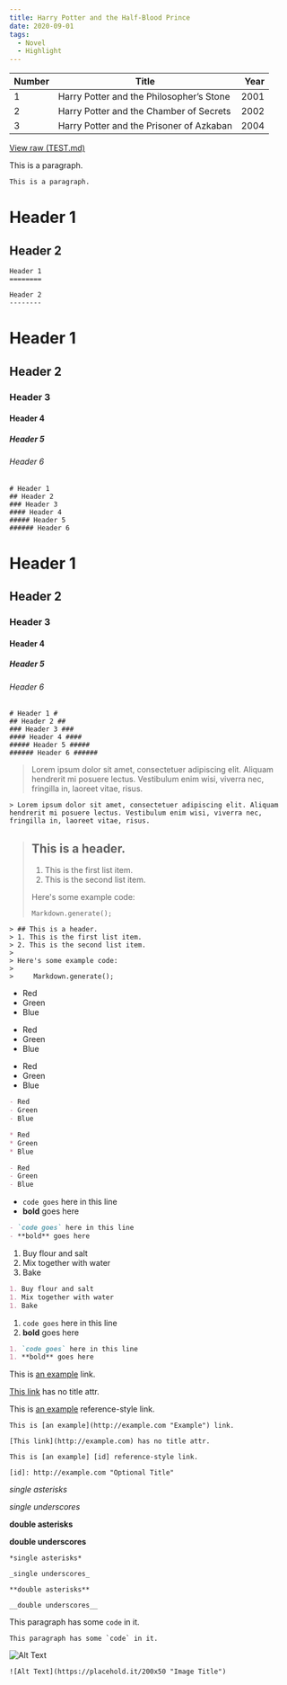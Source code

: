 ```yaml
---
title: Harry Potter and the Half-Blood Prince
date: 2020-09-01
tags:
  - Novel
  - Highlight
---
```


| Number | Title                                    | Year |
| ------ | ---------------------------------------- | ---: |
| 1      | Harry Potter and the Philosopher’s Stone | 2001 |
| 2      | Harry Potter and the Chamber of Secrets  | 2002 |
| 3      | Harry Potter and the Prisoner of Azkaban | 2004 |

[View raw (TEST.md)](https://raw.github.com/adamschwartz/github-markdown-kitchen-sink/master/README.md)

This is a paragraph.

    This is a paragraph.

# Header 1

## Header 2

    Header 1
    ========

    Header 2
    --------

# Header 1

## Header 2

### Header 3

#### Header 4

##### Header 5

###### Header 6

    # Header 1
    ## Header 2
    ### Header 3
    #### Header 4
    ##### Header 5
    ###### Header 6

# Header 1

## Header 2

### Header 3

#### Header 4

##### Header 5

###### Header 6

    # Header 1 #
    ## Header 2 ##
    ### Header 3 ###
    #### Header 4 ####
    ##### Header 5 #####
    ###### Header 6 ######

> Lorem ipsum dolor sit amet, consectetuer adipiscing elit. Aliquam hendrerit mi posuere lectus. Vestibulum enim wisi, viverra nec, fringilla in, laoreet vitae, risus.

    > Lorem ipsum dolor sit amet, consectetuer adipiscing elit. Aliquam hendrerit mi posuere lectus. Vestibulum enim wisi, viverra nec, fringilla in, laoreet vitae, risus.

> ## This is a header.
>
> 1. This is the first list item.
> 2. This is the second list item.
>
> Here's some example code:
>
>     Markdown.generate();

    > ## This is a header.
    > 1. This is the first list item.
    > 2. This is the second list item.
    >
    > Here's some example code:
    >
    >     Markdown.generate();

- Red
- Green
- Blue

* Red
* Green
* Blue

- Red
- Green
- Blue

```markdown
- Red
- Green
- Blue

* Red
* Green
* Blue

- Red
- Green
- Blue
```

- `code goes` here in this line
- **bold** goes here

```markdown
- `code goes` here in this line
- **bold** goes here
```

1. Buy flour and salt
1. Mix together with water
1. Bake

```markdown
1. Buy flour and salt
1. Mix together with water
1. Bake
```

1. `code goes` here in this line
1. **bold** goes here

```markdown
1. `code goes` here in this line
1. **bold** goes here
```

This is [an example](http://example.com "Example") link.

[This link](http://example.com) has no title attr.

This is [an example][id] reference-style link.

[id]: http://example.com "Optional Title"

    This is [an example](http://example.com "Example") link.

    [This link](http://example.com) has no title attr.

    This is [an example] [id] reference-style link.

    [id]: http://example.com "Optional Title"

_single asterisks_

_single underscores_

**double asterisks**

**double underscores**

    *single asterisks*

    _single underscores_

    **double asterisks**

    __double underscores__

This paragraph has some `code` in it.

    This paragraph has some `code` in it.

![Alt Text](https://placehold.it/200x50 "Image Title")

    ![Alt Text](https://placehold.it/200x50 "Image Title")
